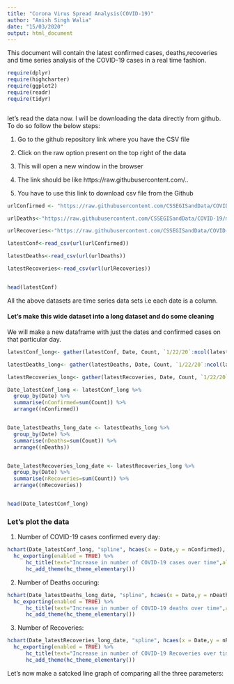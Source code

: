```yaml
---
title: "Corona Virus Spread Analysis(COVID-19)"
author: "Anish Singh Walia"
date: "15/03/2020"
output: html_document
---
```


This document will contain the latest confirmed cases, deaths,recoveries and time series analysis of the COVID-19 cases in a real time fashion.

```r


require(dplyr)
require(highcharter)
require(ggplot2)
require(readr)
require(tidyr)



```


let's read the data now. I will be downloading the data directly from github. To do so follow the below steps:

1. Go to the github repository link where you have the CSV file

2. Click on the raw option present on the top right of the data

3. This will open a new window in the browser

4. The link should be like https://raw.githubusercontent.com/..

5. You have to use this link to download csv file from the Github


```r

urlConfirmed <- "https://raw.githubusercontent.com/CSSEGISandData/COVID-19/master/csse_covid_19_data/csse_covid_19_time_series/time_series_19-covid-Confirmed.csv"

urlDeaths<-"https://raw.githubusercontent.com/CSSEGISandData/COVID-19/master/csse_covid_19_data/csse_covid_19_time_series/time_series_19-covid-Deaths.csv"

urlRecoveries<-"https://raw.githubusercontent.com/CSSEGISandData/COVID-19/master/csse_covid_19_data/csse_covid_19_time_series/time_series_19-covid-Recovered.csv"

latestConf<-read_csv(url(urlConfirmed))

latestDeaths<-read_csv(url(urlDeaths))

latestRecoveries<-read_csv(url(urlRecoveries))


head(latestConf)

```


All the above datasets are time series data sets i.e each date is a column.


#### Let's make this wide dataset into a long dataset and do some cleaning

We will make a new dataframe with just the dates and confirmed cases on that particular day.

```r

latestConf_long<- gather(latestConf, Date, Count, `1/22/20`:ncol(latestConf))

latestDeaths_long<- gather(latestDeaths, Date, Count, `1/22/20`:ncol(latestDeaths) )

latestRecoveries_long<- gather(latestRecoveries, Date, Count, `1/22/20`:ncol(latestRecoveries) )

Date_latestConf_long <- latestConf_long %>% 
  group_by(Date) %>%
  summarise(nConfirmed=sum(Count)) %>% 
  arrange((nConfirmed))


Date_latestDeaths_long_date <- latestDeaths_long %>% 
  group_by(Date) %>%
  summarise(nDeaths=sum(Count)) %>% 
  arrange((nDeaths))


Date_latestRecoveries_long_date <- latestRecoveries_long %>% 
  group_by(Date) %>%
  summarise(nRecoveries=sum(Count)) %>% 
  arrange((nRecoveries))


head(Date_latestConf_long)
```



### Let's plot the data



1) Number of COVID-19 cases confirmed every day:

```r


hchart(Date_latestConf_long, "spline", hcaes(x = Date,y = nConfirmed), name="Confirmed cases:",color="black") %>% 
  hc_exporting(enabled = TRUE) %>%
      hc_title(text="Increase in number of COVID-19 cases over time",align="center") %>%
      hc_add_theme(hc_theme_elementary()) 

```


2) Number of Deaths occuring:

```r


hchart(Date_latestDeaths_long_date, "spline", hcaes(x = Date,y = nDeaths), name="Confirmed cases:",color="red") %>% 
  hc_exporting(enabled = TRUE) %>%
      hc_title(text="Increase in number of COVID-19 deaths over time",align="center") %>%
      hc_add_theme(hc_theme_elementary()) 

```


3) Number of Recoveries:

```r


hchart(Date_latestRecoveries_long_date, "spline", hcaes(x = Date,y = nRecoveries), name="Confirmed cases:",color="Green") %>% 
  hc_exporting(enabled = TRUE) %>%
      hc_title(text="Increase in number of COVID-19 Recoveries over time",align="center") %>%
      hc_add_theme(hc_theme_elementary()) 

```



Let's now make a satcked line graph of comparing all the three parameters:


